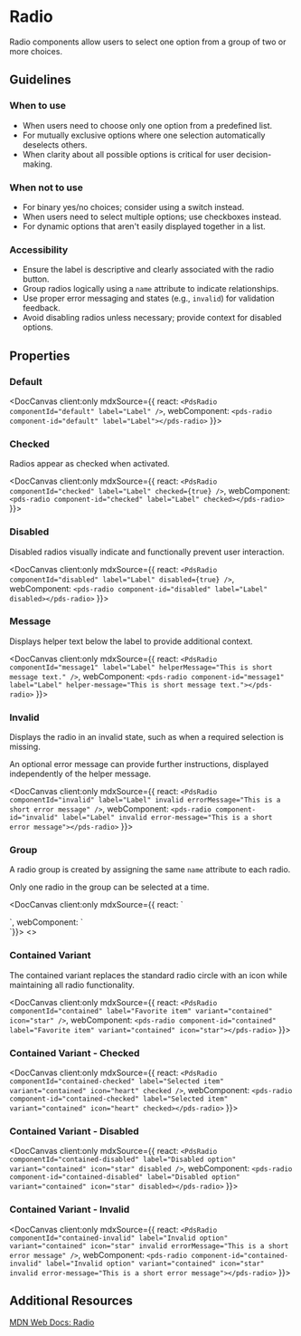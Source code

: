 
# Radio

Radio components allow users to select one option from a group of two or more choices.

## Guidelines

### When to use
- When users need to choose only one option from a predefined list.
- For mutually exclusive options where one selection automatically deselects others.
- When clarity about all possible options is critical for user decision-making.

### When not to use
- For binary yes/no choices; consider using a switch instead.
- When users need to select multiple options; use checkboxes instead.
- For dynamic options that aren't easily displayed together in a list.

### Accessibility
- Ensure the label is descriptive and clearly associated with the radio button.
- Group radios logically using a `name` attribute to indicate relationships.
- Use proper error messaging and states (e.g., `invalid`) for validation feedback.
- Avoid disabling radios unless necessary; provide context for disabled options.

## Properties

<DocArgsTable componentName='pds-radio' docSource={components} />

### Default

<DocCanvas client:only mdxSource={{
  react: `<PdsRadio componentId="default" label="Label" />`,
  webComponent: `<pds-radio component-id="default" label="Label"></pds-radio>`
}}>
  <pds-radio component-id="default" label="Label"></pds-radio>
</DocCanvas>

### Checked

Radios appear as checked when activated.

<DocCanvas client:only mdxSource={{
  react: `<PdsRadio componentId="checked" label="Label" checked={true} />`,
  webComponent: `<pds-radio component-id="checked" label="Label" checked></pds-radio>`
}}>
  <pds-radio component-id="checked" label="Label" checked></pds-radio>
</DocCanvas>

### Disabled

Disabled radios visually indicate and functionally prevent user interaction.

<DocCanvas client:only mdxSource={{
  react: `<PdsRadio componentId="disabled" label="Label" disabled={true} />`,
  webComponent: `<pds-radio component-id="disabled" label="Label" disabled></pds-radio>`
}}>
  <pds-radio component-id="disabled" label="Label" disabled></pds-radio>
</DocCanvas>

### Message

Displays helper text below the label to provide additional context.

<DocCanvas client:only mdxSource={{
  react: `<PdsRadio componentId="message1" label="Label" helperMessage="This is short message text." />`,
  webComponent: `<pds-radio component-id="message1" label="Label" helper-message="This is short message text."></pds-radio>`
}}>
  <pds-radio component-id="message1" label="Label" helper-message="This is short message text."></pds-radio>
</DocCanvas>

### Invalid

Displays the radio in an invalid state, such as when a required selection is missing.

An optional error message can provide further instructions, displayed independently of the helper message.

<DocCanvas client:only mdxSource={{
  react: `<PdsRadio componentId="invalid" label="Label" invalid errorMessage="This is a short error message" />`,
  webComponent: `<pds-radio component-id="invalid" label="Label" invalid error-message="This is a short error message"></pds-radio>`
}}>
  <pds-radio component-id="invalid" label="Label" invalid error-message="This is a short error message"></pds-radio>
</DocCanvas>

### Group

A radio group is created by assigning the same `name` attribute to each radio.

Only one radio in the group can be selected at a time.

<DocCanvas client:only mdxSource={{
  react: `<div>
  <PdsRadio componentId="default1" label="Label" name="radio" checked={true} />
  <PdsRadio componentId="default2" label="Label" name="radio" />
  <PdsRadio componentId="default3" label="Label" name="radio" />
</div>
  `,
  webComponent: `<div>
  <pds-radio component-id="default1" label="Label" name="radio" checked />
  <pds-radio component-id="default2" label="Label" name="radio"></pds-radio>
  <pds-radio component-id="default3" label="Label" name="radio"></pds-radio>
</div>
`}}>
  <>
    <pds-radio component-id="default1" label="Label" name="radio" checked></pds-radio>
    <pds-radio component-id="default2" label="Label" name="radio"></pds-radio>
    <pds-radio component-id="default3" label="Label" name="radio"></pds-radio>
  </>
</DocCanvas>

### Contained Variant

The contained variant replaces the standard radio circle with an icon while maintaining all radio functionality.

<DocCanvas client:only mdxSource={{
  react: `<PdsRadio componentId="contained" label="Favorite item" variant="contained" icon="star" />`,
  webComponent: `<pds-radio component-id="contained" label="Favorite item" variant="contained" icon="star"></pds-radio>`
}}>
  <pds-radio component-id="contained" label="Favorite item" variant="contained" icon="star"></pds-radio>
</DocCanvas>

### Contained Variant - Checked

<DocCanvas client:only mdxSource={{
  react: `<PdsRadio componentId="contained-checked" label="Selected item" variant="contained" icon="heart" checked />`,
  webComponent: `<pds-radio component-id="contained-checked" label="Selected item" variant="contained" icon="heart" checked></pds-radio>`
}}>
  <pds-radio component-id="contained-checked" label="Selected item" variant="contained" icon="heart" checked></pds-radio>
</DocCanvas>

### Contained Variant - Disabled

<DocCanvas client:only mdxSource={{
  react: `<PdsRadio componentId="contained-disabled" label="Disabled option" variant="contained" icon="star" disabled />`,
  webComponent: `<pds-radio component-id="contained-disabled" label="Disabled option" variant="contained" icon="star" disabled></pds-radio>`
}}>
  <pds-radio component-id="contained-disabled" label="Disabled option" variant="contained" icon="star" disabled></pds-radio>
</DocCanvas>

### Contained Variant - Invalid

<DocCanvas client:only mdxSource={{
  react: `<PdsRadio componentId="contained-invalid" label="Invalid option" variant="contained" icon="star" invalid errorMessage="This is a short error message" />`,
  webComponent: `<pds-radio component-id="contained-invalid" label="Invalid option" variant="contained" icon="star" invalid error-message="This is a short error message"></pds-radio>`
}}>
  <pds-radio component-id="contained-invalid" label="Invalid option" variant="contained" icon="star" invalid error-message="This is a short error message"></pds-radio>
</DocCanvas>

## Additional Resources

[MDN Web Docs: Radio](https://developer.mozilla.org/en-US/docs/Web/HTML/Element/input/radio)
